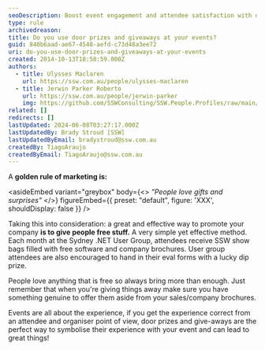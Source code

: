 ```yaml
---
seoDescription: Boost event engagement and attendee satisfaction with door prizes and giveaways that create memorable experiences and foster brand loyalty.
type: rule
archivedreason:
title: Do you use door prizes and giveaways at your events?
guid: 840b6aad-ae67-4548-aefd-c73d48a3ee72
uri: do-you-use-door-prizes-and-giveaways-at-your-events
created: 2014-10-13T18:58:59.000Z
authors:
  - title: Ulysses Maclaren
    url: https://ssw.com.au/people/ulysses-maclaren
  - title: Jerwin Parker Roberto
    url: https://ssw.com.au/people/jerwin-parker
    img: https://github.com/SSWConsulting/SSW.People.Profiles/raw/main/Jerwin-Parker/Images/Jerwin-Parker-Profile.jpg
related: []
redirects: []
lastUpdated: 2024-06-08T03:27:17.000Z
lastUpdatedBy: Brady Stroud [SSW]
lastUpdatedByEmail: bradystroud@ssw.com.au
createdBy: TiagoAraujo
createdByEmail: TiagoAraujo@ssw.com.au
---
```


A **golden rule of marketing is:**

<asideEmbed
  variant="greybox"
  body={<>
    _"People love gifts and surprises"_
  </>}
  figureEmbed={{
    preset: "default",
    figure: 'XXX',
    shouldDisplay: false
  }}
/>

Taking this into consideration: a great and effective way to promote your company **is to give people free stuff.** A very simple yet effective method. Each month at the Sydney .NET User Group, attendees receive SSW show bags filled with free software and company brochures.
User group attendees are also encouraged to hand in their eval forms with a lucky dip prize.

People love anything that is free so always bring more than enough. Just remember that when you're giving things away make sure you have something genuine to offer them aside from your sales/company brochures.

Events are all about the experience, if you get the experience correct from an attendee and organiser point of view, door prizes and give-aways are the perfect way to symbolise their experience with your event and can lead to great things!
